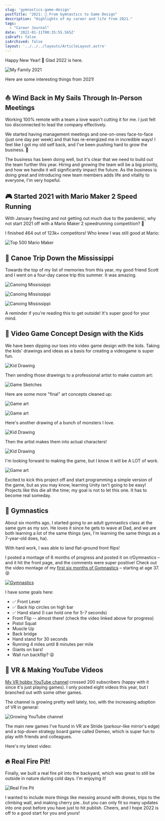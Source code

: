 ```yaml
---
slug: 'gymnastics-game-design'
postTitle: "2021: 🤸 From Gymnastics to Game Design"
description: "Highlights of my career and life from 2021."
tags:
  - "Career Journal"
date: '2022-01-11T00:35:55.565Z'
isDraft: false
isArchived: false
layout: '../../../layouts/ArticleLayout.astro'
---
```


Happy New Year! 🥳 Glad 2022 is here.

![My Family 2021](/2021-01-10-games-and-gymnastics/_grabanski-family-2021.jpg)

Here are some interesting things from 2021!

## ⛵️ Wind Back in My Sails Through In-Person Meetings

Working 100% remote with a team a love wasn't cutting it for me. I just felt too disconnected to lead the company effectively. 

We started having management meetings and one-on-ones face-to-face (just one day per week) and that has re-energized me in incredible ways! I feel like I got my old self back, and I've been pushing hard to grow the business. 🕺

The business has been doing well, but it's clear that we need to build out the team further this year. Hiring and growing the team will be a big priority, and how we handle it will significantly impact the future. As the business is doing great and introducing new team members adds life and vitality to everyone, I'm very hopeful.

## 🎮 Started 2021 with Mario Maker 2 Speed Running

With January freezing and not getting out much due to the pandemic, why not start 2021 off with a Mario Maker 2 speedrunning competition? 🤪

I finished 464 out of 123k+ competitors! Who knew I was still good at Mario:

![Top 500 Mario Maker](/2021-01-10-games-and-gymnastics/_top-500-mario.jpeg)

## 🛶 Canoe Trip Down the Mississippi

Towards the top of my list of memories from this year, my good friend Scott and I went on a four-day canoe trip this summer. It was amazing.

![Canoing Mississippi](/2021-01-10-games-and-gymnastics/_canoing-mississippi3.jpg)

![Canoing Mississippi](/2021-01-10-games-and-gymnastics/_canoing-mississippi.jpg)

![Canoing Mississippi](/2021-01-10-games-and-gymnastics/_canoing-mississippi2.jpg)

A reminder if you're reading this to get outside! It's super good for your mind.

## 🎨 Video Game Concept Design with the Kids

We have been dipping our toes into video game design with the kids. Taking the kids' drawings and ideas as a basis for creating a videogame is super fun.

![Kid Drawing](/2021-01-10-games-and-gymnastics/_game-drawings.jpeg)

Then sending those drawings to a professional artist to make custom art:

![Game Sketches](/2021-01-10-games-and-gymnastics/_game-pro-drawings.jpg)

Here are some more "final" art concepts cleaned up:

![Game art](/2021-01-10-games-and-gymnastics/_game-art3.jpg)

![Game art](/2021-01-10-games-and-gymnastics/_game-art2.jpg)

Here's another drawing of a bunch of monsters I love.

![Kid Drawing](/2021-01-10-games-and-gymnastics/_game-drawings-monsters.jpg)

Then the artist makes them into actual characters!

![Kid Drawing](/2021-01-10-games-and-gymnastics/_monster-sketches.jpg)

I'm looking forward to making the game, but I know it will be A LOT of work.

![Game art](/2021-01-10-games-and-gymnastics/_game-art.png)

Excited to kick this project off and start programming a simple version of the game, but as you may know, learning Unity isn't going to be easy! Projects like this die all the time; my goal is not to let this one. It has to become real someday.

## 🤸 Gymnastics

About six months ago, I started going to an adult gymnastics class at the same gym as my son. He loves it since he gets to wave at Dad, and we are both learning a lot of the same things (yes, I'm learning the same things as a 7-year-old does, ha).

With hard work, I was able to land flat-ground front flips!

I posted a montage of 6 months of progress and posted it on r/Gymnastics – and it hit the front page, and the comments were super positive! Check out the video montage of my [first six months of Gymnastics](https://www.reddit.com/r/Gymnastics/comments/rtb6c0/first_6_months_of_gymnastics_starting_at_age_37/) – starting at age 37. 😝

[![Gymnastics](/2021-01-10-games-and-gymnastics/_gymnastics.png)](https://www.reddit.com/r/Gymnastics/comments/rtb6c0/first_6_months_of_gymnastics_starting_at_age_37/)

I have some goals here:

- ✅ Front Lever
- ✅ Back hip circles on high bar
- ✅ Hand stand (I can hold one for 5-7 seconds)
- Front Flip -- almost there! (check the video linked above for progress)
- Pistol Squat
- Muscle Up
- Back bridge
- Hand stand for 30 seconds
- Running 4 miles until 8 minutes per mile
- Giants on bars!
- Wall run backflip? 😝

## 🥽 VR & Making YouTube Videos

[My VR hobby YouTube channel](https://www.youtube.com/channel/UC5W6ZgJB40-2NUYkhuqs2GA) crossed 200 subscribers (happy with it since it's just playing games). I only posted eight videos this year, but I branched out with some other games. 

The channel is growing pretty well lately, too, with the increasing adoption of VR in general:

![Growing YouTube channel](/2021-01-10-games-and-gymnastics/_youtube-analytics.jpeg)

The main new games I've found in VR are Stride (parkour-like mirror's edge) and a top-down strategy board game called Demeo, which is super fun to play with friends and colleagues.

Here's my latest video:

<YouTube id="jS49q1GlRfU" params="controls=1" />

## 🔥 Real Fire Pit!

Finally, we built a real fire pit into the backyard, which was great to still be outside in nature during cold days. I'm enjoying it!

![Real Fire Pit](/2021-01-10-games-and-gymnastics/_real-firepit.jpeg)

I wanted to include more things like messing around with drones, trips to the climbing wall, and making cherry pie...but you can only fit so many updates into one post before you have just to hit publish. Cheers, and I hope 2022 is off to a good start for you and yours!